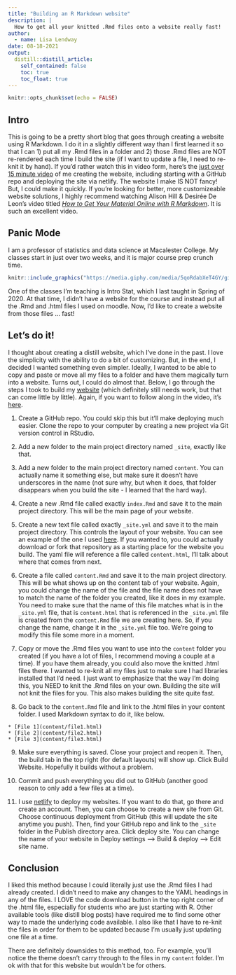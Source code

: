 ```yaml
---
title: "Building an R Markdown website"
description: |
  How to get all your knitted .Rmd files onto a website really fast!
author:
  - name: Lisa Lendway
date: 08-18-2021
output:
  distill::distill_article:
    self_contained: false
    toc: true
    toc_float: true
---
```



```r
knitr::opts_chunk$set(echo = FALSE)
```

## Intro

This is going to be a pretty short blog that goes through creating a website using R Markdown. I do it in a slightly different way than I first learned it so that I can 1) put all my .Rmd files in a folder and 2) those .Rmd files are NOT re-rendered each time I build the site (if I want to update a file, I need to re-knit it by hand). If you'd rather watch this in video form, here's the [just over 15 minute video](https://youtu.be/DfNxk_cKL04) of me creating the website, including starting with a GitHub repo and deploying the site via netlify. The website I make IS NOT fancy! But, I could make it quickly. If you're looking for better, more customizeable website solutions, I highly recommend watching Alison Hill & Desirée De Leon's video titled [*How to Get Your Material Online with R Markdown*](https://youtu.be/QcE4RBH2auQ). It is such an excellent video.


## Panic Mode

I am a professor of statistics and data science at Macalester College. My classes start in just over two weeks, and it is major course prep crunch time. 


```r
knitr::include_graphics("https://media.giphy.com/media/5qoRdabXeT4GY/giphy.gif")
```

One of the classes I'm teaching is Intro Stat, which I last taught in Spring of 2020. At that time, I didn't have a website for the course and instead put all the .Rmd and .html files I used on moodle. Now, I'd like to create a website from those files ... fast!

## Let's do it!

I thought about creating a distill website, which I've done in the past. I love the simplicity with the ability to do a bit of customizing. But, in the end, I decided I wanted something even simpler. Ideally, I wanted to be able to copy and paste or move all my files to a folder and have them magically turn into a website. Turns out, I could do almost that. Below, I go through the steps I took to build my [website](https://stat155.netlify.app/) (which definitely still needs work, but that can come little by little). Again, if you want to follow along in the video, it's [here](https://youtu.be/DfNxk_cKL04).

1. Create a GitHub repo. You could skip this but it'll make deploying much easier. Clone the repo to your computer by creating a new project via Git version control in RStudio.  

2. Add a new folder to the main project directory named `_site`, exactly like that.  

3. Add a new folder to the main project directory named `content`. You can actually name it something else, but make sure it doesn't have underscores in the name (not sure why, but when it does, that folder disappears when you build the site - I learned that the hard way).  

4. Create a new .Rmd file called exactly `index.Rmd` and save it to the main project directory. This will be the main page of your website.  

5. Create a new text file called exactly `_site.yml` and save it to the main project directory. This controls the layout of your website. You can see an example of the one I used [here](https://github.com/llendway/rmarkdown_website_template). If you wanted to, you could actually download or fork that repository as a starting place for the website you build. The yaml file will reference a file called `content.html`, I'll talk about where that comes from next.

6. Create a file called `content.Rmd` and save it to the main project directory. This will be what shows up on the content tab of your website. Again, you could change the name of the file and the file name does not have to match the name of the folder you created, like it does in my example. You need to make sure that the name of this file matches what is in the `_site.yml` file, that is `content.html` that is referenced in the `_site.yml` file is created from the `content.Rmd` file we are creating here. So, if you change the name, change it in the `_site.yml` file too.  We're going to modify this file some more in a moment.

7. Copy or move the .Rmd files you want to use into the `content` folder you created (if you have a lot of files, I recommend moving a couple at a time). If you have them already, you could also move the knitted .html files there. I wanted to re-knit all my files just to make sure I had libraries installed that I'd need. I just want to emphasize that the way I'm doing this, you NEED to knit the .Rmd files on your own. Building the site will not knit the files for you. This also makes building the site quite fast. 

8. Go back to the `content.Rmd` file and link to the .html files in your content folder. I used Markdown syntax to do it, like below. 

```
* [File 1](content/file1.html)  
* [File 2](content/file2.html)  
* [File 3](content/file3.html)
```

9. Make sure everything is saved. Close your project and reopen it. Then, the build tab in the top right (for default layouts) will show up. Click Build Website. Hopefully it builds without a problem. 

10. Commit and push everything you did out to GitHub (another good reason to only add a few files at a time). 

11. I use [netlify](https://www.netlify.com/) to deploy my websites. If you want to do that, go there and create an account. Then, you can choose to create a new site from Git. Choose continuous deployment from GitHub (this will update the site anytime you push). Then, find your GitHub repo and link to the `_site` folder in the Publish directory area. Click deploy site. You can change the name of your website in Deploy settings --> Build & deploy --> Edit site name.

## Conclusion

I liked this method because I could literally just use the .Rmd files I had already created. I didn't need to make any changes to the YAML headings in any of the files. I LOVE the code download button in the top right corner of the .html file, especially for students who are just starting with R. Other available tools (like distill blog posts) have required me to find some other way to made the underlying code available. I also like that I have to re-knit the files in order for them to be updated because I'm usually just updating one file at a time.  

There are definitely downsides to this method, too. For example, you'll notice the theme doesn't carry through to the files in my `content` folder. I'm ok with that for this website but wouldn't be for others.





